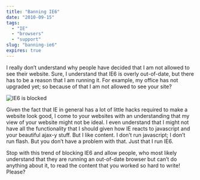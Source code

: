 ```yaml
---
title: "Banning IE6"
date: "2010-09-15"
tags:
  - "IE"
  - "browsers"
  - "support"
slug: "banning-ie6"
expires: true
---
```


I really don’t understand why people have decided that I am not allowed to see their website. Sure, I understand that IE6 is overly out-of-date, but there has to be a reason that I am running it. For example, my office has not upgraded yet; so because of that I am not allowed to see your site?

<img src={ie6Blocked.src} alt="IE6 is blocked" />

Given the fact that IE in general has a lot of little hacks required to make a website look good, I come to your websites with an understanding that my view of your website might not be ideal. I even understand that I might not have all the functionality that I should given how IE reacts to javascript and your beautiful ajax-y stuff. But I like content. I don’t run javascript; I don’t run flash. But you don’t have a problem with that. Just that I run IE6.

Stop with this trend of blocking IE6 and allow people, who most likely understand that they are running an out-of-date browser but can’t do anything about it, to read the content that you worked so hard to write! Please?
